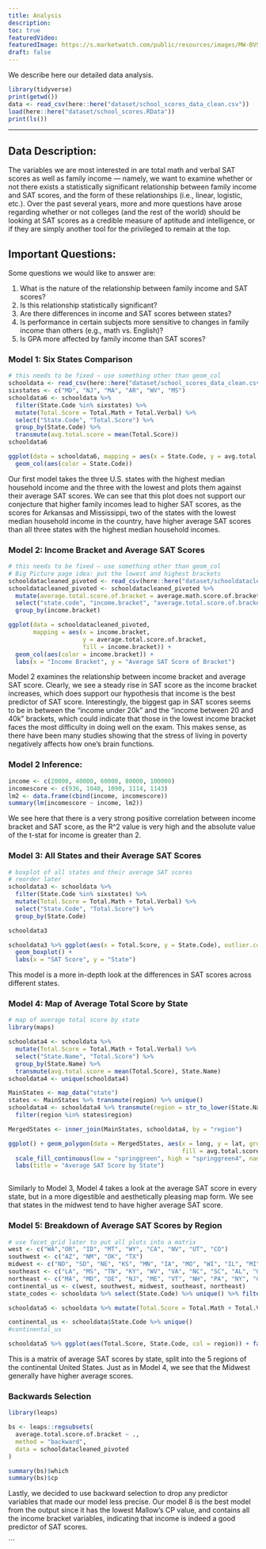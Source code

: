 ```yaml
---
title: Analysis
description:
toc: true
featuredVideo:
featuredImage: https://s.marketwatch.com/public/resources/images/MW-BV988_sat_te_MG_20140305143435.jpg
draft: false
---
```

We describe here our detailed data analysis.

```r
library(tidyverse)
print(getwd())
data <- read_csv(here::here("dataset/school_scores_data_clean.csv"))
load(here::here("dataset/school_scores.RData"))
print(ls())
```

-------
## Data Description:

The variables we are most interested in are total math and verbal SAT scores as well as family income — namely, we want to examine whether or not there exists a statistically significant relationship between family income and SAT scores, and the form of these relationships (i.e., linear, logistic, etc.). Over the past several years, more and more questions have arose regarding whether or not colleges (and the rest of the world) should be looking at SAT scores as a credible measure of aptitude and intelligence, or if they are simply another tool for the privileged to remain at the top. 

## Important Questions:

Some questions we would like to answer are:

1. What is the nature of the relationship between family income and SAT scores?
2. Is this relationship statistically significant?
3. Are there differences in income and SAT scores between states? 
4. Is performance in certain subjects more sensitive to changes in family income than others (e.g., math vs. English)?
5. Is GPA more affected by family income than SAT scores?

### Model 1: Six States Comparison

```r
# this needs to be fixed — use something other than geom_col
schooldata <- read_csv(here::here("dataset/school_scores_data_clean.csv"))
sixstates <- c("MD", "NJ", "MA", "AR", "WV", "MS")
schooldata6 <- schooldata %>% 
  filter(State.Code %in% sixstates) %>% 
  mutate(Total.Score = Total.Math + Total.Verbal) %>% 
  select("State.Code", "Total.Score") %>% 
  group_by(State.Code) %>% 
  transmute(avg.total.score = mean(Total.Score))
schooldata6

ggplot(data = schooldata6, mapping = aes(x = State.Code, y = avg.total.score, fill = State.Code)) + 
  geom_col(aes(color = State.Code))
```

Our first model takes the three U.S. states with the highest median household income and the three with the lowest and plots them against their average SAT scores. We can see that this plot does not support our conjecture that higher family incomes lead to higher SAT scores, as the scores for Arkansas and Mississippi, two of the states with the lowest median household income in the country, have higher average SAT scores than all three states with the highest median household incomes. 

### Model 2: Income Bracket and Average SAT Scores

```r
# this needs to be fixed — use something other than geom_col
# Big Picture page idea: put the lowest and highest brackets
schooldatacleaned_pivoted <- read_csv(here::here("dataset/schooldatacleaned_pivoted.csv"))
schooldatacleaned_pivoted <- schooldatacleaned_pivoted %>% 
  mutate(average.total.score.of.bracket = average.math.score.of.bracket + average.verbal.score.of.bracket) %>% 
  select("state.code", "income.bracket", "average.total.score.of.bracket") %>% 
  group_by(income.bracket) 

ggplot(data = schooldatacleaned_pivoted, 
       mapping = aes(x = income.bracket, 
                     y = average.total.score.of.bracket, 
                     fill = income.bracket)) + 
  geom_col(aes(color = income.bracket)) + 
  labs(x = "Income Bracket", y = "Average SAT Score of Bracket") 
```

Model 2 examines the relationship between income bracket and average SAT score. Clearly, we see a steady rise in SAT score as the income bracket increases, which does support our hypothesis that income is the best predictor of SAT score. Interestingly, the biggest gap in SAT scores seems to be in between the "income under 20k" and the "income between 20 and 40k" brackets, which could indicate that those in the lowest income bracket faces the most difficulty in doing well on the exam. This makes sense, as there have been many studies showing that the stress of living in poverty negatively affects how one's brain functions. 

### Model 2 Inference:

```r
income <- c(20000, 40000, 60000, 80000, 100000)
incomescore <- c(936, 1040, 1090, 1114, 1143)
lm2 <- data.frame(cbind(income, incomescore))
summary(lm(incomescore ~ income, lm2))
```

We see here that there is a very strong positive correlation between income bracket and SAT score, as the R^2 value is very high and the absolute value of the t-stat for income is greater than 2.

### Model 3: All States and their Average SAT Scores

```r

# boxplot of all states and their average SAT scores
# reorder later
schooldata3 <- schooldata %>% 
  filter(State.Code %in% sixstates) %>%
  mutate(Total.Score = Total.Math + Total.Verbal) %>% 
  select("State.Code", "Total.Score") %>% 
  group_by(State.Code)

schooldata3

schooldata3 %>% ggplot(aes(x = Total.Score, y = State.Code), outlier.colour = NULL) + 
  geom_boxplot() + 
  labs(x = "SAT Score", y = "State")

```


This model is a more in-depth look at the differences in SAT scores across different states. 

### Model 4: Map of Average Total Score by State

```r
# map of average total score by state
library(maps)

schooldata4 <- schooldata %>% 
  mutate(Total.Score = Total.Math + Total.Verbal) %>% 
  select("State.Name", "Total.Score") %>% 
  group_by(State.Name) %>% 
  transmute(avg.total.score = mean(Total.Score), State.Name)
schooldata4 <- unique(schooldata4)

MainStates <- map_data("state")
states <- MainStates %>% transmute(region) %>% unique()
schooldata4 <- schooldata4 %>% transmute(region = str_to_lower(State.Name), avg.total.score) %>% 
  filter(region %in% states$region)

MergedStates <- inner_join(MainStates, schooldata4, by = "region")

ggplot() + geom_polygon(data = MergedStates, aes(x = long, y = lat, group = group, 
                                                 fill = avg.total.score), color = "white") +
  scale_fill_continuous(low = "springgreen", high = "springgreen4", name = "Average SAT Score") + 
  labs(title = "Average SAT Score by State")
                          
```

Similarly to Model 3, Model 4 takes a look at the average SAT score in every state, but in a more digestible and aesthetically pleasing map form. We see that states in the midwest tend to have higher average SAT score.

### Model 5: Breakdown of Average SAT Scores by Region

```r
# use facet_grid later to put all plots into a matrix
west <- c("WA","OR", "ID", "MT", "WY", "CA", "NV", "UT", "CO")
southwest <- c("AZ", "NM", "OK", "TX")
midwest <- c("ND", "SD", "NE", "KS", "MN", "IA", "MO", "WI", "IL", "MI", "IN", "OH")
southeast <- c("LA", "MS", "TN", "KY", "WV", "VA", "NC", "SC", "AL", "GA", "FL", "AR")
northeast <- c("MA", "MD", "DE", "NJ", "ME", "VT", "NH", "PA", "NY", "CT", "RI")
continental_us <- c(west, southwest, midwest, southeast, northeast)
state_codes <- schooldata %>% select(State.Code) %>% unique() %>% filter(State.Code %in% continental_us)

schooldata5 <- schooldata %>% mutate(Total.Score = Total.Math + Total.Verbal) %>% select("State.Code", "Total.Score", "Year") %>% add_column(region = NA) %>% mutate(region = ifelse(State.Code %in% west, "West", region)) %>% mutate(region = ifelse(State.Code %in% southwest, "Southwest", region)) %>% mutate(region = ifelse(State.Code %in% midwest, "Midwest", region)) %>% mutate(region = ifelse(State.Code %in% southeast, "Southeast", region)) %>% mutate(region = ifelse(State.Code %in% northeast, "Northeast", region)) %>% group_by(region) %>% mutate(region = ifelse(!State.Code %in% continental_us, "Noncontiguous", region))

continental_us <- schooldata$State.Code %>% unique()
#continental_us

schooldata5 %>% ggplot(aes(Total.Score, State.Code, col = region)) + facet_wrap(~region, scales = "free") + geom_point()
```

This is a matrix of average SAT scores by state, split into the 5 regions of the continental United States. Just as in Model 4, we see that the Midwest generally have higher average scores. 

### Backwards Selection

```r
library(leaps)

bs <- leaps::regsubsets(
  average.total.score.of.bracket ~ .,
  method = "backward",
  data = schooldatacleaned_pivoted
)

summary(bs)$which
summary(bs)$cp

```

Lastly, we decided to use backward selection to drop any predictor variables that made our model less precise. Our model 8 is the best model from the output since it has the lowest Mallow's CP value, and contains all the income bracket variables, indicating that income is indeed a good predictor of SAT scores. 

```